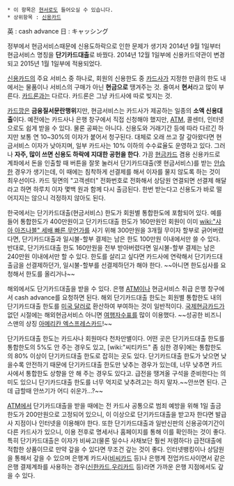  * 이 항목은 [[현서]]로도 들어오실 수 있습니다.
 * 상위항목 : [[신용카드]]

英 : cash advance
日 : キャッシング

정부에서 현금서비스때문에 신용도하락으로 인한 문제가 생기자 2014년 9월 1일부터 현금서비스 명칭을 '''단기카드대출'''로 바꿨다. 2014년 12월 1일부에 신용카드약관이 변경되고 2015년 1월 1일부에 적용되었다.

[[신용카드]]의 주요 서비스 중 하나로, 회원의 신용한도 중 [[카드사]]가 지정한 만큼의 한도 내에서는 물품이나 서비스의 구매가 아닌 '''현금으로''' 땡겨주는 것. 줄여서 '''현서'''라고 많이 부른다. [[카드론]]과는 다르다. 카드론은 그냥 카드사에 따로 빚지는 것.

[[카드깡]]은 '''금융질서문란행위'''지만, 현금서비스는 카드사가 제공하는 일종의 '''소액 신용대출'''이다. 예전에는 카드사나 은행 창구에서 직접 신청해야 했지만, [[ATM]], 콜센터, 인터넷으로도 쉽게 받을 수 있다. 물론 공짜는 아니다. 신용도와 거래기간 등에 따라 다르긴 하지만 보통 연 10~30%의 이자가 붙어서 청구된다. 대체로 오래 쓰고 잘 갚아왔다면 현금서비스 이자가 낮아지며, 일부 카드사는 10% 이하의 수수료율도 운영하고 있다. 그러나 '''자주, 많이 쓰면 신용도 하락에 지대한 공헌을 한다'''. 가끔 [[현금카드]] 겸용 신용카드로 계좌에서 돈을 인출할 때 버튼을 잘못 눌러서 단기카드대출(옛 현금서비스)를 받는 [[안습]]한 경우가 생기는데, 이 때에는 침착하게 선결제를 해서 이자를 물지 않도록 하는 것이 최우선이다. 카드 뒷면의 "고객센터" 전화번호로 전화해서 상담원 연결되면 선결제 해달라고 하면 하루치 이자 몇백 원과 함께 다시 출금된다. 한번 받는다고 신용도가 바로 떨어지지는 않으니 걱정하지 않아도 된다.

한국에서는 단기카드대출(현금서비스) 한도가 회원별 통합한도에 포함되어 있다. 예를 들어 통합한도가 400만원이고 단기카드대출 한도가 160만원인 회원이 이미 [[wiki:"샤아 아즈나블" 세배 빠른 무언가]]를 사기 위해 300만원을 3개월 무이자 할부로 긁어버렸다면, 단기카드대출과 일시불-할부 결제는 남은 한도 100만원 이내에서만 쓸 수 있다. 반대로, 단기카드대출 한도 160만원을 전부 받아버렸다면 일시불-할부 결제는 남은 240만원 이내에서만 할 수 있다. 한도를 살리고 싶다면 카드사에 연락해서 단기카드대출금을 선결제하던가, 일시불-할부를 선결제하던가 해야 한다. ~~아니면 한도심사를 요청해서 한도를 올리거나~~

해외에서도 단기카드대출을 받을 수 있다. 은행 [[ATM]]이나 현금서비스 취급 은행 창구에서 cash advance를 요청하면 된다. 해외 단기카드대출 한도는 회원별 통합한도 내의 단기카드대출 한도를 [[미국 달러]]로 환산하여 부여하는 것이 일반적이다. [[국제현금카드]]가 없던 시절에는 해외현금서비스 아니면 [[여행자수표]]를 많이 이용했다. ~~성공한 비즈니스맨의 상징 [[아메리칸 엑스프레스]]카드!~~

단기카드대출 한도는 카드사나 회원마다 천차만별이다. 어떤 곳은 단기카드대출 한도를 통합한도의 5%도 안 주는 경우도 있고, [wiki:"씨티카드" 좀 심한 경우]에는 통합한도의 80% 이상이 단기카드대출 한도로 잡히는 곳도 있다. 단기카드대출 한도가 낮으면 낮을수록 안전하기 때문에 단기카드대출 한도만 낮추는 경우가 있는데, 너무 낮추면 카드사에서 통합한도 상향을 안 해 주는 경우도 있다고. 급전을 땡겨올 구석을 준비한다는 의미도 있으니 단기카드대출 한도를 너무 억지로 낮추려고는 하지 말자.~~안쓰면 된다. 근데 급할때 안쓰기가 어디 쉬운가...?~~

[[ATM]]에서 단기카드대출을 받을 때에는 전 카드사 공통으로 범죄 예방을 위해 1일 출금한도가 200만원으로 고정되어 있으니, 이 이상으로 단기카드대출을 받고자 한다면 발급사 지점이나 인터넷을 이용해야 한다. 또한 단기카드대출과 일반신판의 신용공여기간이 다른 카드사가 있으니, 이용 전후로 명세서나 홈페이지를 통해 이를 확인하는 것이 좋다. 특히 단기카드대출은 이자가 비싸고(물론 일수나 사채보단 훨씬 저렴하다) 급전대출에 적합한 상품이므로 만약 갚을 수 있다면 무조건 갚는 것이 좋다. 인터넷뱅킹이나 상담원을 통해서 갚을 수 있으며 은행계 카드사([[비씨카드]] 등)나 은행계 전업카드사이면서 같은 은행 결제계좌를 사용하는 경우([[신한카드]],[[우리카드]] 등)라면 가까운 은행 지점에서도 갚을 수 있다.


